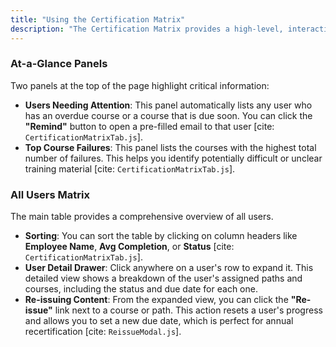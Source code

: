 ```yaml
---
title: "Using the Certification Matrix"
description: "The Certification Matrix provides a high-level, interactive dashboard for monitoring company-wide training and compliance [cite: CertificationMatrixTab.js]."
---
```


### At-a-Glance Panels

Two panels at the top of the page highlight critical information:

- **Users Needing Attention**: This panel automatically lists any user who has an overdue course or a course that is due soon. You can click the **"Remind"** button to open a pre-filled email to that user [cite: `CertificationMatrixTab.js`].
- **Top Course Failures**: This panel lists the courses with the highest total number of failures. This helps you identify potentially difficult or unclear training material [cite: `CertificationMatrixTab.js`].

### All Users Matrix

The main table provides a comprehensive overview of all users.

- **Sorting**: You can sort the table by clicking on column headers like **Employee Name**, **Avg Completion**, or **Status** [cite: `CertificationMatrixTab.js`].
- **User Detail Drawer**: Click anywhere on a user's row to expand it. This detailed view shows a breakdown of the user's assigned paths and courses, including the status and due date for each one.
- **Re-issuing Content**: From the expanded view, you can click the **"Re-issue"** link next to a course or path. This action resets a user's progress and allows you to set a new due date, which is perfect for annual recertification [cite: `ReissueModal.js`].